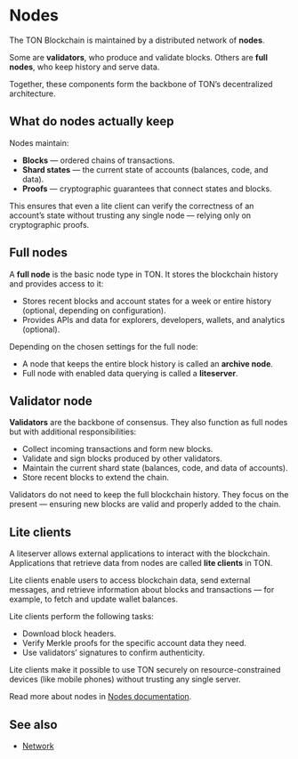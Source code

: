 
# Nodes

The TON Blockchain is maintained by a distributed network of **nodes**.

Some are **validators**, who produce and validate blocks. Others are **full nodes**, who keep history and serve data.

Together, these components form the backbone of TON’s decentralized architecture.

## What do nodes actually keep

Nodes maintain:

- **Blocks** — ordered chains of transactions.
- **Shard states** — the current state of accounts (balances, code, and data).
- **Proofs** — cryptographic guarantees that connect states and blocks.

This ensures that even a lite client can verify the correctness of an account’s state without trusting any single node — relying only on cryptographic proofs.

## Full nodes

A **full node** is the basic node type in TON.
It stores the blockchain history and provides access to it:

- Stores recent blocks and account states for a week or entire history (optional, depending on configuration).
- Provides APIs and data for explorers, developers, wallets, and analytics (optional).

Depending on the chosen settings for the full node:
- A node that keeps the entire block history is called an **archive node**.
- Full node with enabled data querying is called a **liteserver**.

## Validator node

**Validators** are the backbone of consensus. They also function as full nodes but with additional responsibilities:

- Collect incoming transactions and form new blocks.
- Validate and sign blocks produced by other validators.
- Maintain the current shard state (balances, code, and data of accounts).
- Store recent blocks to extend the chain.

Validators do not need to keep the full blockchain history.
They focus on the present — ensuring new blocks are valid and properly added to the chain.

## Lite clients

A liteserver allows external applications to interact with the blockchain.
Applications that retrieve data from nodes are called **lite clients** in TON.

Lite clients enable users to access blockchain data, send external messages,
and retrieve information about blocks and transactions — for example, to fetch and update wallet balances.

Lite clients perform the following tasks:
- Download block headers.
- Verify Merkle proofs for the specific account data they need.
- Use validators’ signatures to confirm authenticity.

Lite clients make it possible to use TON securely on resource-constrained devices (like mobile phones) without trusting any single server.

Read more about nodes in [Nodes documentation](/v3/documentation/nodes/overview).

## See also

- [Network](/v3/concepts/dive-into-ton/ton-blockchain/network)

<Feedback />
